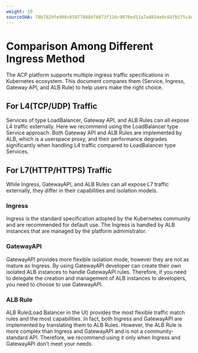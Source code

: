 ```yaml
---
weight: 10
sourceSHA: 78b7829fe908c650778484fb873f116c9070ed11a7a4854e0c64fb575c4d638c
---
```


# Comparison Among Different Ingress Method

The ACP platform supports multiple ingress traffic specifications in Kubernetes ecosystem. 
This document compares them (Service, Ingress, Gateway API, and ALB Rule) to help users make the right choice.

## For L4(TCP/UDP) Traffic

Services of type LoadBalancer, Gateway API, and ALB Rules can all expose L4 traffic externally. Here we recommend using the LoadBalancer type Service approach. 
Both Gateway API and ALB Rules are implemented by ALB, which is a userspace proxy, and their performance degrades significantly when handling L4 traffic compared to LoadBalancer type Services.

## For L7(HTTP/HTTPS) Traffic

While Ingress, GatewayAPI, and ALB Rules can all expose L7 traffic externally, they differ in their capabilities and isolation models.

### Ingress

Ingress is the standard specification adopted by the Kubernetes community and are recommended for default use. 
The Ingress is handled by ALB instances that are managed by the platform administrator.

### GatewayAPI

GatewayAPI provides more flexible isolation mode, however they are not as mature as Ingress. 
By using GatewayAPI developer can create their own isolated ALB instances to handle GatewayAPI rules. 
Therefore, if you need to delegate the creation and management of ALB instances to developers, you need to choose to use GatewayAPI.

### ALB Rule

ALB Rule(Load Balancer in the UI) provides the most flexible traffic match rules and the most capabilities. In fact, both Ingress and GatewayAPI are implemented by translating them to ALB Rules.
However, the ALB Rule is more complex than Ingress and GatewayAPI and is not a community-standard API. Therefore, we recommend using it only when Ingress and GatewayAPI don’t meet your needs.
